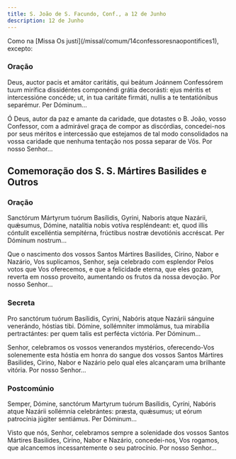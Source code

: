 ```yaml
---
title: S. João de S. Facundo, Conf., a 12 de Junho
description: 12 de Junho
---
```


<aside>
  Como na [Missa Os justi](/missal/comum/14confessoresnaopontifices1), excepto:
</aside>

### Oração

<div class="side-by-side not-content">

Deus, auctor pacis et amátor caritátis, qui beátum Joánnem Confessórem tuum
    mirífica dissidéntes componéndi grátia decorásti: ejus méritis et
    intercessióne concéde; ut, in tua caritáte firmáti, nullis a te
    tentatiónibus separémur. Per Dóminum...

Ó Deus, autor da paz e amante da caridade, que dotastes o B. João, vosso
    Confessor, com a admirável graça de compor as discórdias, concedei-nos por
    seus méritos e intercessão que estejamos de tal modo consolidados na vossa
    caridade que nenhuma tentação nos possa separar de Vós. Por nosso Senhor...

</div>

## Comemoração dos S. S. Mártires Basilides e Outros

### Oração

<div class="side-by-side not-content">

Sanctórum Mártyrum tuórum Basílidis, Gyrini, Naboris atque Nazárii,
    quǽsumus, Dómine, natalítia nobis votíva respléndeant: et, quod illis
    cóntulit excelléntia sempitérna, frúctibus nostræ devotiónis accréscat. Per
    Dóminum nostrum...

Que o nascimento dos vossos Santos Mártires Basilides, Cirino, Nabor e
    Nazário, Vos suplicamos, Senhor, seja celebrado com esplendor Pelos votos
    que Vos oferecemos, e que a felicidade eterna, que eles gozam, reverta em
    nosso proveito, aumentando os frutos da nossa devoção. Por nosso Senhor...

</div>

### Secreta

<div class="side-by-side not-content">

Pro sanctórum tuórum Basílidis, Cyrini, Nabóris atque Nazárii sánguine
    venerándo, hóstias tibi. Dómine, sollémniter immolámus, tua mirabília
    pertractántes: per quem talis est perfécta victória. Per Dóminum...

Senhor, celebramos os vossos venerandos mystérios, oferecendo-Vos
    solenemente esta hóstia em honra do sangue dos vossos Santos Mártires
    Basilides, Cirino, Nabor e Nazário pelo qual eles alcançaram uma brilhante
    vitória. Por nosso Senhor...

</div>

### Postcomúnio

<div class="side-by-side not-content">

Semper, Dómine, sanctórum Martyrum tuórum Basílidis, Cyríni, Nabóris atque
    Nazárii sollémnia celebrántes: præsta, quǽsumus; ut eórum patrocínia júgiter
    sentiámus. Per Dóminum...

Visto que nós, Senhor, celebramos sempre a solenidade dos vossos Santos
    Mártires Basilides, Cirino, Nabor e Nazário, concedei-nos, Vos rogamos, que
    alcancemos incessantemente o seu patrocínio. Por nosso Senhor...

</div>
